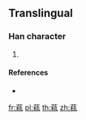 {{character info/new}}
==Translingual==

===Han character===
{{Han char|rn=140|rad=艸|as=08|sn=14|four=|canj=THDI,THDK}}

# {{defn|Han|sort=艸08}}

====References====
* {{Han ref|kx=1042.261|hdz=53235.031|uh=841F|ud=33823}}

[[fr:萟]]
[[pl:萟]]
[[th:萟]]
[[zh:萟]]